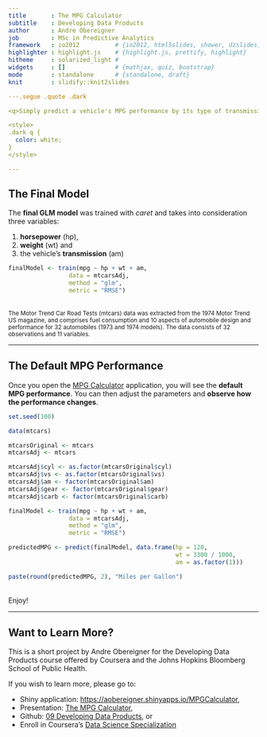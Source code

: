 ```yaml
---
title       : The MPG Calculator
subtitle    : Developing Data Products
author      : Andre Obereigner
job         : MSc in Predictive Analytics
framework   : io2012          # {io2012, html5slides, shower, dzslides, ...}
highlighter : highlight.js    # {highlight.js, prettify, highlight}
hitheme     : solarized_light # 
widgets     : []              # {mathjax, quiz, bootstrap}
mode        : standalone      # {standalone, draft}
knit        : slidify::knit2slides

---.segue .quote .dark

<q>Simply predict a vehicle's MPG performance by its type of transmission, weight and horsepower.</q>

<style>
.dark q {
  color: white;
}
</style>

---
```


## The Final Model
The <b>final GLM model</b> was trained with <i>caret</i> and takes into consideration three variables:

1. <b>horsepower</b> (hp),
2. <b>weight</b> (wt) and
3. the vehicle's <b>transmission</b> (am)

```r
finalModel <- train(mpg ~ hp + wt + am,
                 data = mtcarsAdj,
                 method = "glm",
                 metric = "RMSE")
```
<br />
<small>The Motor Trend Car Road Tests (mtcars) data was extracted from the 1974 Motor Trend US magazine, and comprises fuel consumption and 10 aspects of automobile design and performance for 32 automobiles (1973 and 1974 models). The data consists of 32 observations and 11 variables.</small>

---

## The Default MPG Performance

Once you open the [MPG Calculator](http://bit.ly/1NPW67Z) application, you will see the <b>default MPG performance</b>. You can then adjust the parameters and <b>observe how the performance changes</b>.

```r
set.seed(100)

data(mtcars)

mtcarsOriginal <- mtcars
mtcarsAdj <- mtcars

mtcarsAdj$cyl <- as.factor(mtcarsOriginal$cyl)
mtcarsAdj$vs <- as.factor(mtcarsOriginal$vs)
mtcarsAdj$am <- factor(mtcarsOriginal$am)
mtcarsAdj$gear <- factor(mtcarsOriginal$gear)
mtcarsAdj$carb <- factor(mtcarsOriginal$carb)

finalModel <- train(mpg ~ hp + wt + am,
                 data = mtcarsAdj,
                 method = "glm",
                 metric = "RMSE")

```

```r
predictedMPG <- predict(finalModel, data.frame(hp = 120,
                                               wt = 3300 / 1000, 
                                               am = as.factor(1)))

paste(round(predictedMPG, 2), "Miles per Gallon")
```
<br />
Enjoy!

---

## Want to Learn More?
This is a short project by Andre Obereigner for the Developing Data Products course offered by Coursera and the Johns Hopkins Bloomberg School of Public Health.

If you wish to learn more, please go to:

* Shiny application: [https://aobereigner.shinyapps.io/MPGCalculator](http://bit.ly/1NPW67Z), 
* Presentation: [The MPG Calculator](http://bit.ly/1ZQOeXI),
* Github: [09 Developing Data Products](http://bit.ly/1KjIXfL), or
* Enroll in Coursera's [Data Science Specialization](http://bit.ly/1Pth0dp)




